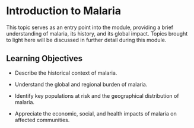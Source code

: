 # Introduction to Malaria

This topic serves as an entry point into the module, providing a brief understanding of malaria, its history, and its global impact. Topics brought to light here will be discussed in further detail during this module. 

## Learning Objectives

-   Describe the historical context of malaria.

-   Understand the global and regional burden of malaria.

-   Identify key populations at risk and the geographical distribution of malaria.

-   Appreciate the economic, social, and health impacts of malaria on affected communities.
